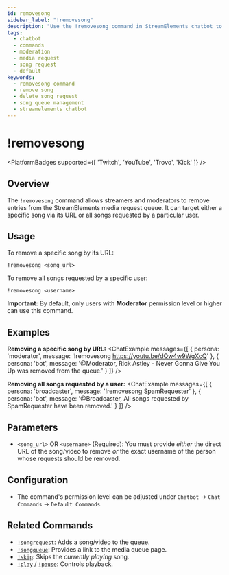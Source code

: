 ```yaml
---
id: removesong
sidebar_label: "!removesong"
description: "Use the !removesong command in StreamElements chatbot to remove a specific song (by URL) or all songs requested by a user from the media queue."
tags:
  - chatbot
  - commands
  - moderation
  - media request
  - song request
  - default
keywords:
  - removesong command
  - remove song
  - delete song request
  - song queue management
  - streamelements chatbot
---
```



# !removesong

<PlatformBadges supported={[ 'Twitch', 'YouTube', 'Trovo', 'Kick' ]} />

## Overview

The `!removesong` command allows streamers and moderators to remove entries from the StreamElements media request queue. It can target either a specific song via its URL or all songs requested by a particular user.

## Usage

To remove a specific song by its URL:

```streamelements
!removesong <song_url>
```

To remove all songs requested by a specific user:

```streamelements
!removesong <username>
```

**Important:** By default, only users with **Moderator** permission level or higher can use this command.

## Examples

**Removing a specific song by URL:**
<ChatExample messages={[
  { persona: 'moderator', message: '!removesong https://youtu.be/dQw4w9WgXcQ' },
  { persona: 'bot', message: '@Moderator, Rick Astley - Never Gonna Give You Up was removed from the queue.' }
]} />

**Removing all songs requested by a user:**
<ChatExample messages={[
  { persona: 'broadcaster', message: '!removesong SpamRequester' },
  { persona: 'bot', message: '@Broadcaster, All songs requested by SpamRequester have been removed.' }
]} />

## Parameters

*   `<song_url>` OR `<username>` (Required): You must provide *either* the direct URL of the song/video to remove *or* the exact username of the person whose requests should be removed.

## Configuration

*   The command's permission level can be adjusted under `Chatbot` -> `Chat Commands` -> `Default Commands`.

## Related Commands

*   [`!songrequest`](songrequest.mdx): Adds a song/video to the queue.
*   [`!songqueue`](songqueue.mdx): Provides a link to the media queue page.
*   [`!skip`](skip.mdx): Skips the *currently playing* song.
*   [`!play`](play.mdx) / [`!pause`](pause.mdx): Controls playback.
